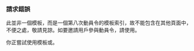 <noinclude>{{DC8/header|模板列表}}
{{Subpagelist}}
</div></noinclude><includeonly>
=== 請求錯誤 ===
此並非一個模板，而是一個第八次動員令的模板索引，故不能包含在其他頁面中，不便之處，敬請見諒。如要邀請用戶參與動員令，請使用{{tl|動員令/8}}。

你正嘗試使用模板{{tl|DC8}}或{{tl|DC8/reg}}。
</includeonly>